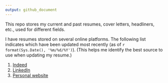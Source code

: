 ```yaml
---
output: github_document
---
```


<style>
hide {
  display: none;
}
</style>

<hide>
If the PDF output does not look good, consider creating it using http://html2pdf.com/.
</hide>

This repo stores my current and past resumes, cover letters, headliners, etc., used for different fields.

I have resumes stored on several online platforms. The following list indicates which have been updated most recently (as of `r format(Sys.Date(), '%m/%d/%Y')`). (This helps me identify the best source to use when updating my resume.)

1. [Indeed](https://my.indeed.com/p/anthonye-f0x91nh)
2. [LinkedIn](https://www.linkedin.com/in/anthony-elhabr/)
3. [Personal website](tonyelhabr.rbind.io)


